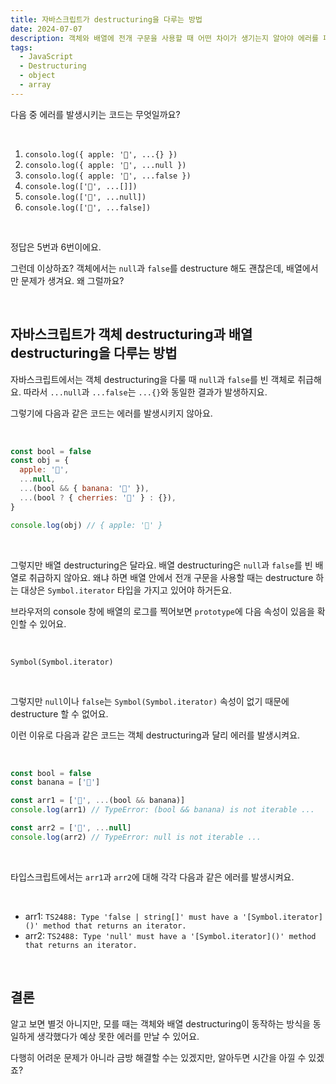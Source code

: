 ```yaml
---
title: 자바스크립트가 destructuring을 다루는 방법
date: 2024-07-07
description: 객체와 배열에 전개 구문을 사용할 때 어떤 차이가 생기는지 알아야 에러를 피할 수 있어요.
tags:
  - JavaScript
  - Destructuring
  - object
  - array
---
```


다음 중 에러를 발생시키는 코드는 무엇일까요?

<br />

1. `consolo.log({ apple: '🍎', ...{} })`
1. `consolo.log({ apple: '🍎', ...null })`
1. `consolo.log({ apple: '🍎', ...false })`
1. `console.log(['🍎', ...[]])`
1. `console.log(['🍎', ...null])`
1. `console.log(['🍎', ...false])`

<br />

정답은 5번과 6번이에요.

그런데 이상하죠? 객체에서는 `null`과 `false`를 destructure 해도 괜찮은데, 배열에서만 문제가 생겨요. 왜 그럴까요?

<br />

## 자바스크립트가 객체 destructuring과 배열 destructuring을 다루는 방법

자바스크립트에서는 객체 destructuring을 다룰 때 `null`과 `false`를 빈 객체로 취급해요. 따라서 `...null`과 `...false`는 `...{}`와 동일한 결과가 발생하지요.

그렇기에 다음과 같은 코드는 에러를 발생시키지 않아요.

<br />

```javascript
const bool = false
const obj = {
  apple: '🍎',
  ...null,
  ...(bool && { banana: '🍌' }),
  ...(bool ? { cherries: '🍒' } : {}),
}

console.log(obj) // { apple: '🍎' }
```

<br />

그렇지만 배열 destructuring은 달라요. 배열 destructuring은 `null`과 `false`를 빈 배열로 취급하지 않아요. 왜냐 하면 배열 안에서 전개 구문을 사용할 때는 destructure 하는 대상은 `Symbol.iterator` 타입을 가지고 있어야 하거든요.

브라우저의 console 창에 배열의 로그를 찍어보면 `prototype`에 다음 속성이 있음을 확인할 수 있어요.

<br />

`Symbol(Symbol.iterator)`

<br />

그렇지만 `null`이나 `false`는 `Symbol(Symbol.iterator)` 속성이 없기 때문에 destructure 할 수 없어요.

이런 이유로 다음과 같은 코드는 객체 destructuring과 달리 에러를 발생시켜요.

<br />

```javascript
const bool = false
const banana = ['🍌']

const arr1 = ['🍎', ...(bool && banana)]
console.log(arr1) // TypeError: (bool && banana) is not iterable ...

const arr2 = ['🍎', ...null]
console.log(arr2) // TypeError: null is not iterable ...
```

<br />

타입스크립트에서는 `arr1`과 `arr2`에 대해 각각 다음과 같은 에러를 발생시켜요.

<br />

- arr1: `TS2488: Type 'false | string[]' must have a '[Symbol.iterator]()' method that returns an iterator.`
- arr2: `TS2488: Type 'null' must have a '[Symbol.iterator]()' method that returns an iterator.`

<br />

## 결론

알고 보면 별것 아니지만, 모를 때는 객체와 배열 destructuring이 동작하는 방식을 동일하게 생각했다가 예상 못한 에러를 만날 수 있어요.

다행히 어려운 문제가 아니라 금방 해결할 수는 있겠지만, 알아두면 시간을 아낄 수 있겠죠?
